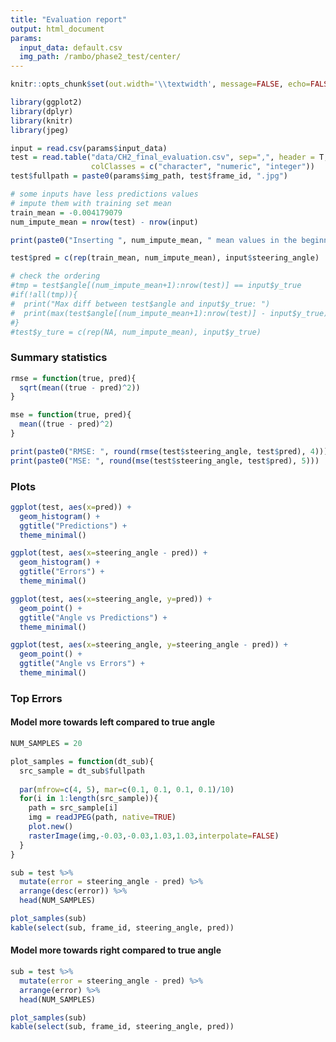 ---
title: "Evaluation report"
output: html_document
params:
  input_data: default.csv
  img_path: /rambo/phase2_test/center/
---

```{r, echo=FALSE}
knitr::opts_chunk$set(out.width='\\textwidth', message=FALSE, echo=FALSE)
```

```{r}
library(ggplot2)
library(dplyr)
library(knitr)
library(jpeg)

input = read.csv(params$input_data)
test = read.table("data/CH2_final_evaluation.csv", sep=",", header = T, 
                  colClasses = c("character", "numeric", "integer"))
test$fullpath = paste0(params$img_path, test$frame_id, ".jpg")

# some inputs have less predictions values
# impute them with training set mean
train_mean = -0.004179079
num_impute_mean = nrow(test) - nrow(input)

print(paste0("Inserting ", num_impute_mean, " mean values in the beginning of predictions."))

test$pred = c(rep(train_mean, num_impute_mean), input$steering_angle)

# check the ordering
#tmp = test$angle[(num_impute_mean+1):nrow(test)] == input$y_true
#if(!all(tmp)){
#  print("Max diff between test$angle and input$y_true: ")
#  print(max(test$angle[(num_impute_mean+1):nrow(test)] - input$y_true))
#}
#test$y_ture = c(rep(NA, num_impute_mean), input$y_true)
```


### Summary statistics

```{r}
rmse = function(true, pred){
  sqrt(mean((true - pred)^2))
}

mse = function(true, pred){
  mean((true - pred)^2)
}

print(paste0("RMSE: ", round(rmse(test$steering_angle, test$pred), 4)))
print(paste0("MSE: ", round(mse(test$steering_angle, test$pred), 5)))
```

### Plots

```{r}
ggplot(test, aes(x=pred)) +
  geom_histogram() +
  ggtitle("Predictions") +
  theme_minimal()

ggplot(test, aes(x=steering_angle - pred)) +
  geom_histogram() +
  ggtitle("Errors") +
  theme_minimal()

ggplot(test, aes(x=steering_angle, y=pred)) +
  geom_point() +
  ggtitle("Angle vs Predictions") +
  theme_minimal()

ggplot(test, aes(x=steering_angle, y=steering_angle - pred)) +
  geom_point() +
  ggtitle("Angle vs Errors") +
  theme_minimal()

```

### Top Errors

#### Model more towards left compared to true angle

```{r}
NUM_SAMPLES = 20

plot_samples = function(dt_sub){
  src_sample = dt_sub$fullpath
  
  par(mfrow=c(4, 5), mar=c(0.1, 0.1, 0.1, 0.1)/10)
  for(i in 1:length(src_sample)){
    path = src_sample[i]
    img = readJPEG(path, native=TRUE)
    plot.new()
    rasterImage(img,-0.03,-0.03,1.03,1.03,interpolate=FALSE)
  }
}

sub = test %>%
  mutate(error = steering_angle - pred) %>%
  arrange(desc(error)) %>%
  head(NUM_SAMPLES)

plot_samples(sub)
kable(select(sub, frame_id, steering_angle, pred))
```

#### Model more towards right compared to true angle

```{r}
sub = test %>%
  mutate(error = steering_angle - pred) %>%
  arrange(error) %>%
  head(NUM_SAMPLES)

plot_samples(sub)
kable(select(sub, frame_id, steering_angle, pred))
```

